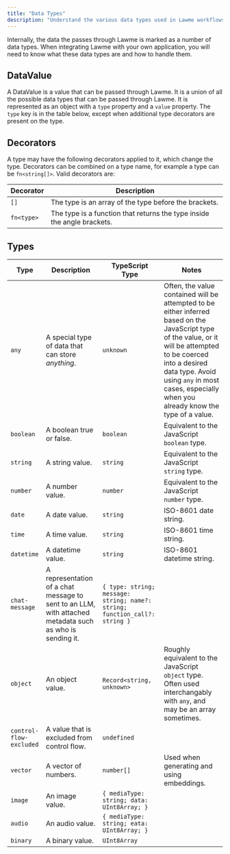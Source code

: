 ```yaml
---
title: "Data Types"
description: "Understand the various data types used in Lawme workflows"
---
```


Internally, the data the passes through Lawme is marked as a number of data types. When integrating Lawme with your own application, you will need to know what these data types are and how to handle them.

## DataValue

A DataValue is a value that can be passed through Lawme. It is a union of all the possible data types that can be passed through Lawme. It is represented as an object with a `type` property and a `value` property. The `type` key is in the table below, except when additional type decorators are present on the type.

## Decorators

A type may have the following decorators applied to it, which change the type. Decorators can be combined on a type name, for example a type can be `fn<string[]>`. Valid decorators are:

| Decorator  | Description                                                             |
| ---------- | ----------------------------------------------------------------------- |
| `[]`       | The type is an array of the type before the brackets.                   |
| `fn<type>` | The type is a function that returns the type inside the angle brackets. |

## Types

| Type                     | Description                                                                                             | TypeScript Type                                                            | Notes                                                                                                                                                                                                                                                                |
| ------------------------ | ------------------------------------------------------------------------------------------------------- | -------------------------------------------------------------------------- | -------------------------------------------------------------------------------------------------------------------------------------------------------------------------------------------------------------------------------------------------------------------- |
| `any`                    | A special type of data that can store _anything_.                                                       | `unknown`                                                                  | Often, the value contained will be attempted to be either inferred based on the JavaScript type of the value, or it will be attempted to be coerced into a desired data type. Avoid using `any` in most cases, especially when you already know the type of a value. |
| `boolean`                | A boolean true or false.                                                                                | `boolean`                                                                  | Equivalent to the JavaScript `boolean` type.                                                                                                                                                                                                                         |
| `string`                 | A string value.                                                                                         | `string`                                                                   | Equivalent to the JavaScript `string` type.                                                                                                                                                                                                                          |
| `number`                 | A number value.                                                                                         | `number`                                                                   | Equivalent to the JavaScript `number` type.                                                                                                                                                                                                                          |
| `date`                   | A date value.                                                                                           | `string`                                                                   | ISO-8601 date string.                                                                                                                                                                                                                                                |
| `time`                   | A time value.                                                                                           | `string`                                                                   | ISO-8601 time string.                                                                                                                                                                                                                                                |
| `datetime`               | A datetime value.                                                                                       | `string`                                                                   | ISO-8601 datetime string.                                                                                                                                                                                                                                            |
| `chat-message`           | A representation of a chat message to sent to an LLM, with attached metadata such as who is sending it. | `{ type: string; message: string; name?: string; function_call?: string }` |                                                                                                                                                                                                                                                                      |
| `object`                 | An object value.                                                                                        | `Record<string, unknown>`                                                  | Roughly equivalent to the JavaScript `object` type. Often used interchangably with `any`, and may be an array sometimes.                                                                                                                                             |
| `control-flow-excluded`  | A value that is excluded from control flow.                                                             | `undefined`               
| `vector`                 | A vector of numbers.                                                                                    | `number[]`                                                                 | Used when generating and using embeddings.                                                                                                                                                                                                                           |
| `image`                  | An image value.                                                                                         | `{ mediaType: string; data: UInt8Array; }`                                 |
| `audio`                  | An audio value.                                                                                         | `{ mediaType: string; eata: UInt8Array; }`                                 |
| `binary`                 | A binary value.                                                                                         | `UInt8Array`                                                               |
